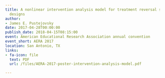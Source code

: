 ```yaml
---
title: A nonlinear intervention analysis model for treatment reversal single-case
  designs
author:
- James E. Pustejovsky
date: 2017-04-28T00:00:00
publish_date: 2018-04-15T08:15:00
event: American Educational Research Association annual convention
event_short: AERA 2017
location: San Antonio, TX
links:
- fa-icon: file
  text: PDF
  url: /files/AERA-2017-poster-intervention-analysis-model.pdf

---
```





